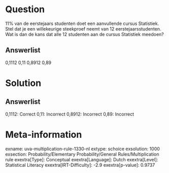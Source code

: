 Question
========

11% van de eerstejaars studenten doet een aanvullende cursus Statistiek.
Stel dat je een willekeurige steekproef neemt van 12
eerstejaarsstudenten. Wat is dan de kans dat alle 12 studenten aan de
cursus Statistiek meedoen?

Answerlist
----------

0,1112
0,11
0,8912
0,89

Solution
========

Answerlist
----------

0,1112: Correct
0,11: Incorrect
0,8912: Incorrect
0,89: Incorrect

Meta-information
================
exname: uva-multiplication-rule-1330-nl
extype: schoice
exsolution: 1000
exsection: Probability/Elementary Probability/General Rules/Multiplication rule
exextra[Type]: Conceptual
exextra[Language]: Dutch
exextra[Level]: Statistical Literacy
exextra[IRT-Difficulty]: -2.9
exextra[p-value]: 0.9737
